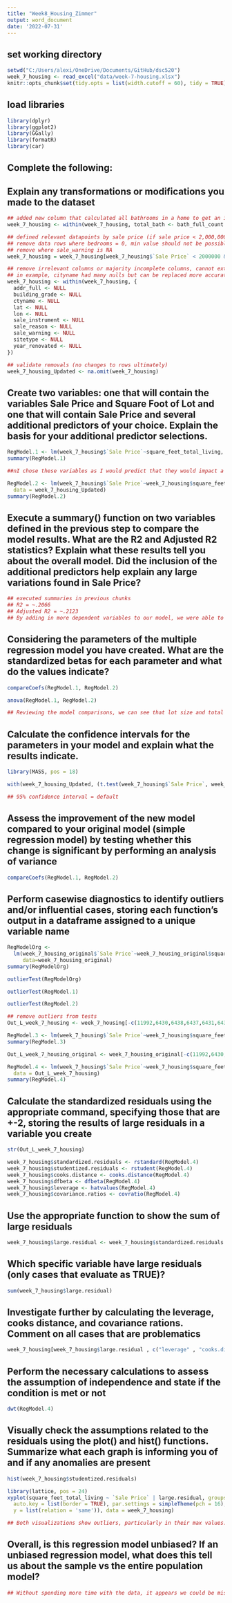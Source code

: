 ```yaml
---
title: "Week8_Housing_Zimmer"
output: word_document
date: '2022-07-31'
---
```



## set working directory
```r
setwd("C:/Users/alexi/OneDrive/Documents/GitHub/dsc520")
week_7_housing <- read_excel("data/week-7-housing.xlsx")
knitr::opts_chunk$set(tidy.opts = list(width.cutoff = 60), tidy = TRUE)
```

## load libraries
```r
library(dplyr)
library(ggplot2)
library(GGally)
library(formatR)
library(car)
```

## Complete the following:
## Explain any transformations or modifications you made to the dataset
```r
## added new column that calculated all bathrooms in a home to get an idea of bathrooms faster than adding 3 columns separately by count and then weighing their value
week_7_housing <- within(week_7_housing, total_bath <- bath_full_count + (bath_half_count/2) + bath_3qtr_count/3)

## defined relevant datapoints by sale price (if sale price < 2,000,000 and square foot lot < 20,000) to reduce noise
## remove data rows where bedrooms = 0, min value should not be possible
## remove where sale_warning is NA 
week_7_housing = week_7_housing[week_7_housing$`Sale Price` < 2000000 & week_7_housing$sq_ft_lot < 20000, ] + week_7_housing <- week_7_housing[(is.na(week_7_housing$sale_warning)) & (week_7_housing$bedrooms != 0), ]

## remove irrelevant columns or majority incomplete columns, cannot extract meaningful data from incomplete zip/city/etc
## in example, cityname had many nulls but can be replaced more accurately with zip5
week_7_housing <- within(week_7_housing, {
  addr_full <- NULL
  building_grade <- NULL
  ctyname <- NULL
  lat <- NULL
  lon <- NULL
  sale_instrument <- NULL 
  sale_reason <- NULL
  sale_warning <- NULL
  sitetype <- NULL
  year_renovated <- NULL 
})

## validate removals (no changes to rows ultimately)
week_7_housing_Updated <- na.omit(week_7_housing)

```



## Create two variables: one that will contain the variables Sale Price and Square Foot of Lot and one that will contain Sale Price and several additional predictors of your choice. Explain the basis for your additional predictor selections.
```r
RegModel.1 <- lm(week_7_housing$`Sale Price`~square_feet_total_living, data = week_7_housing_Updated)
summary(RegModel.1)
```


```r
##nI chose these variables as I would predict that they would impact a house's sale price--total livable square feet, total baths, and the square footage of the lot

RegModel.2 <- lm(week_7_housing$`Sale Price`~week_7_housing$square_feet_total_living+week_7_housing$total_bath+week_7_housing$sq_ft_lot, 
  data = week_7_housing_Updated)
summary(RegModel.2)
```


## Execute a summary() function on two variables defined in the previous step to compare the model results. What are the R2 and Adjusted R2 statistics? Explain what these results tell you about the overall model. Did the inclusion of the additional predictors help explain any large variations found in Sale Price?
```r
## executed summaries in previous chunks
## R2 = ~.2066
## Adjusted R2 = ~.2123
## By adding in more dependent variables to our model, we were able to see that increase in R2, which suggests that our data better fits the model. These additional predictors help explain large variations found in the sale price, as there are many contributing factors that cause a house's price/estimated value to change.

```


## Considering the parameters of the multiple regression model you have created. What are the standardized betas for each parameter and what do the values indicate?
```r
compareCoefs(RegModel.1, RegModel.2)
```
```r
anova(RegModel.1, RegModel.2)

## Reviewing the model comparisons, we can see that lot size and total number of bathrooms are strong, early indicators to sale price. 
```


## Calculate the confidence intervals for the parameters in your model and explain what the results indicate. 
```r
library(MASS, pos = 18)

with(week_7_housing_Updated, (t.test(week_7_housing$`Sale Price`, week_7_housing$square_feet_total_living, alternative = 'two.sided', conf.level = .95, paired = TRUE)))

## 95% confidence interval = default

```


## Assess the improvement of the new model compared to your original model (simple regression model) by testing whether this change is significant by performing an analysis of variance
```r
compareCoefs(RegModel.1, RegModel.2)
```


## Perform casewise diagnostics to identify outliers and/or influential cases, storing each function's output in a dataframe assigned to a unique variable name
```r
RegModelOrg <- 
  lm(week_7_housing_original$`Sale Price`~week_7_housing_original$square_feet_total_living+week_7_housing_original$bath_3qtr_count+week_7_housing_original$bath_full_count+week_7_housing_original$bath_half_count+week_7_housing_original$bedrooms+week_7_housing_original$building_grade+week_7_housing_original$lat+week_7_housing_original$lon+week_7_housing_original$present_use+week_7_housing_original$sq_ft_lot+week_7_housing_original$year_built+week_7_housing_original$year_renovated+week_7_housing_original$zip5,
     data=week_7_housing_original)
summary(RegModelOrg)
```

```r
outlierTest(RegModelOrg)
```

```r
outlierTest(RegModel.1)
```
```r
outlierTest(RegModel.2)
```
```r
## remove outliers from tests
Out_L_week_7_housing <- week_7_housing[-c(11992,6430,6438,6437,6431,6436,6441,6432,6442,6433,4649), ]

RegModel.3 <- lm(week_7_housing$`Sale Price`~week_7_housing$square_feet_total_living, data = Out_L_week_7_housing)
summary(RegModel.3)
```
```r
Out_L_week_7_housing_original <- week_7_housing_original[-c(11992,6430,6438,6437,6431,6436,6441,6432,6442,6433,4649),]
```


```r
RegModel.4 <- lm(week_7_housing$`Sale Price`~week_7_housing$square_feet_total_living+week_7_housing$bath_full_count+week_7_housing$bath_half_count+week_7_housing$bath_3qtr_count+week_7_housing$bedrooms+week_7_housing$sq_ft_lot, 
  data = Out_L_week_7_housing)
summary(RegModel.4)
```

## Calculate the standardized residuals using the appropriate command, specifying those that are +-2, storing the results of large residuals in a variable you create

```r
str(Out_L_week_7_housing)
```


```r


week_7_housing$standardized.residuals <- rstandard(RegModel.4)
week_7_housing$studentized.residuals <- rstudent(RegModel.4)
week_7_housing$cooks.distance <- cooks.distance(RegModel.4)
week_7_housing$dfbeta <- dfbeta(RegModel.4)
week_7_housing$leverage <- hatvalues(RegModel.4)
week_7_housing$covariance.ratios <- covratio(RegModel.4)
```

## Use the appropriate function to show the sum of large residuals
```r
week_7_housing$large.residual <- week_7_housing$standardized.residuals > 2 | week_7_housing$studentized.residuals < -2
```

## Which specific variable have large residuals (only cases that evaluate as TRUE)?
```r
sum(week_7_housing$large.residual)
```

## Investigate further by calculating the leverage, cooks distance, and covariance rations. Comment on all cases that are problematics
```r
week_7_housing[week_7_housing$large.residual , c("leverage" , "cooks.distance","covariance.ratios") ]
```


## Perform the necessary calculations to assess the assumption of independence and state if the condition is met or not
```r
dwt(RegModel.4)
```


## Visually check the assumptions related to the residuals using the plot() and hist() functions. Summarize what each graph is informing you of and if any anomalies are present
```r
hist(week_7_housing$studentized.residuals)
```
```r
library(lattice, pos = 24)
xyplot(square_feet_total_living ~ `Sale Price` | large.residual, groups = large.residual, type = "p", pch = 16, 
  auto.key = list(border = TRUE), par.settings = simpleTheme(pch = 16), scales = list(x = list(relation = 'same'), 
  y = list(relation = 'same')), data = week_7_housing)
```
```r
## Both visualizations show outliers, particularly in their max values. 
```


## Overall, is this regression model unbiased? If an unbiased regression model, what does this tell us about the sample vs the entire population model?
```r
## Without spending more time with the data, it appears we could be missing predictor values. I think it would be useful to re-evaluate the columns I deemed irrelevant early on in the exercise, We are also missing some predictor values that may be considered useful for indicating a home's sale price like housing market (are we assuming date of?) or overall house condition. Bringing in additional context from other tables like neighborhood value might be useful as well. Overall, more fine-tuning and better understanding of the research question at hand are needed to better shape the models.
```
